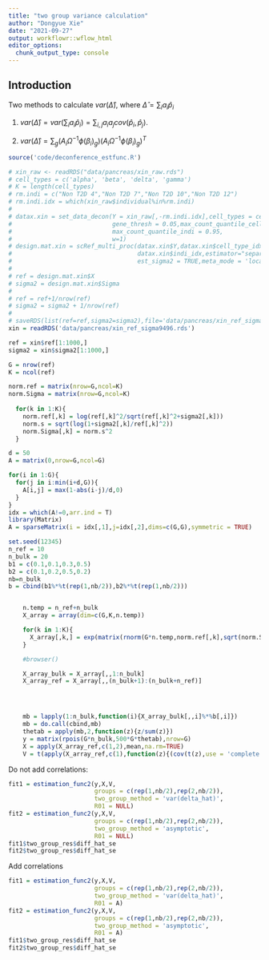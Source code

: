 ```yaml
---
title: "two group variance calculation"
author: "Dongyue Xie"
date: "2021-09-27"
output: workflowr::wflow_html
editor_options:
  chunk_output_type: console
---
```


## Introduction

Two methods to calculate $var(\hat\Delta)$, where $\hat\Delta = \sum_i a_i\hat p_i$

1. $var(\hat\Delta) = var(\sum_i a_i\hat p_i) = \sum_{i,j} a_i a_j cov(\hat p_i, \hat p_j)$.

2. $var(\hat\Delta) = \sum_g \left(A_i\Omega^{-1}\phi(\beta_i)_g\right)\left(A_i\Omega^{-1}\phi(\beta_i)_g\right)^T$

```r
source('code/deconference_estfunc.R')
```


```r
# xin_raw <- readRDS("data/pancreas/xin_raw.rds")
# cell_types = c('alpha', 'beta', 'delta', 'gamma')
# K = length(cell_types)
# rm.indi = c("Non T2D 4","Non T2D 7","Non T2D 10","Non T2D 12")
# rm.indi.idx = which(xin_raw$individual%in%rm.indi)
# 
# datax.xin = set_data_decon(Y = xin_raw[,-rm.indi.idx],cell_types = cell_types,
#                            gene_thresh = 0.05,max_count_quantile_celltype = 0.95,
#                            max_count_quantile_indi = 0.95,
#                            w=1)
# design.mat.xin = scRef_multi_proc(datax.xin$Y,datax.xin$cell_type_idx,
#                                   datax.xin$indi_idx,estimator="separate",
#                                   est_sigma2 = TRUE,meta_mode = 'local',smooth.sigma = F)
# 
# ref = design.mat.xin$X
# sigma2 = design.mat.xin$Sigma
# 
# ref = ref+1/nrow(ref)
# sigma2 = sigma2 + 1/nrow(ref)
# 
# saveRDS(list(ref=ref,sigma2=sigma2),file='data/pancreas/xin_ref_sigma9496.rds')
xin = readRDS('data/pancreas/xin_ref_sigma9496.rds')

ref = xin$ref[1:1000,]
sigma2 = xin$sigma2[1:1000,]

G = nrow(ref)
K = ncol(ref)

norm.ref = matrix(nrow=G,ncol=K)
norm.Sigma = matrix(nrow=G,ncol=K)
 
  for(k in 1:K){
    norm.ref[,k] = log(ref[,k]^2/sqrt(ref[,k]^2+sigma2[,k]))
    norm.s = sqrt(log(1+sigma2[,k]/ref[,k]^2))
    norm.Sigma[,k] = norm.s^2
  }

d = 50
A = matrix(0,nrow=G,ncol=G)

for(i in 1:G){
  for(j in i:min(i+d,G)){
    A[i,j] = max(1-abs(i-j)/d,0)
  }
}
idx = which(A!=0,arr.ind = T)
library(Matrix)
A = sparseMatrix(i = idx[,1],j=idx[,2],dims=c(G,G),symmetric = TRUE)
```

```r
set.seed(12345)
n_ref = 10
n_bulk = 20
b1 = c(0.1,0.1,0.3,0.5)
b2 = c(0.1,0.2,0.5,0.2)
nb=n_bulk
b = cbind(b1%*%t(rep(1,nb/2)),b2%*%t(rep(1,nb/2)))


    n.temp = n_ref+n_bulk
    X_array = array(dim=c(G,K,n.temp))

    for(k in 1:K){
      X_array[,k,] = exp(matrix(rnorm(G*n.temp,norm.ref[,k],sqrt(norm.Sigma[,k])),ncol=n.temp))
    }

    #browser()

    X_array_bulk = X_array[,,1:n_bulk]
    X_array_ref = X_array[,,(n_bulk+1):(n_bulk+n_ref)]




    mb = lapply(1:n_bulk,function(i){X_array_bulk[,,i]%*%b[,i]})
    mb = do.call(cbind,mb)
    thetab = apply(mb,2,function(z){z/sum(z)})
    y = matrix(rpois(G*n_bulk,500*G*thetab),nrow=G)
    X = apply(X_array_ref,c(1,2),mean,na.rm=TRUE)
    V = t(apply(X_array_ref,c(1),function(z){(cov(t(z),use = 'complete.obs'))}))/n_ref


```

Do not add correlations:

```r
fit1 = estimation_func2(y,X,V,
                        groups = c(rep(1,nb/2),rep(2,nb/2)),
                        two_group_method = 'var(delta_hat)',
                        R01 = NULL)
fit2 = estimation_func2(y,X,V,
                        groups = c(rep(1,nb/2),rep(2,nb/2)),
                        two_group_method = 'asymptotic',
                        R01 = NULL)
fit1$two_group_res$diff_hat_se
fit2$two_group_res$diff_hat_se
```

Add correlations

```r
fit1 = estimation_func2(y,X,V,
                        groups = c(rep(1,nb/2),rep(2,nb/2)),
                        two_group_method = 'var(delta_hat)',
                        R01 = A)
fit2 = estimation_func2(y,X,V,
                        groups = c(rep(1,nb/2),rep(2,nb/2)),
                        two_group_method = 'asymptotic',
                        R01 = A)
fit1$two_group_res$diff_hat_se
fit2$two_group_res$diff_hat_se
```
